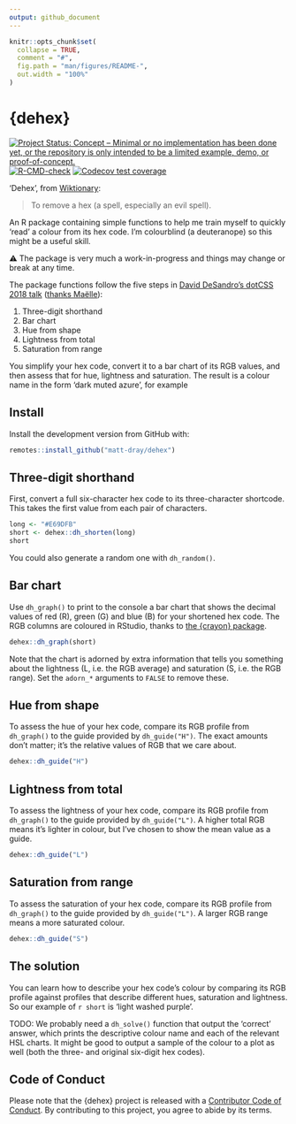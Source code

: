 ```yaml
---
output: github_document
---
```


<!-- README.md is generated from README.Rmd. Please edit that file -->

```r
knitr::opts_chunk$set(
  collapse = TRUE,
  comment = "#",
  fig.path = "man/figures/README-",
  out.width = "100%"
)
```

# {dehex}

<!-- badges: start -->
[![Project Status: Concept – Minimal or no implementation has been done
yet, or the repository is only intended to be a limited example, demo,
or
proof-of-concept.](https://www.repostatus.org/badges/latest/concept.svg)](https://www.repostatus.org/#concept)
[![R-CMD-check](https://github.com/matt-dray/dehex/workflows/R-CMD-check/badge.svg)](https://github.com/matt-dray/dehex/actions)
[![Codecov test coverage](https://codecov.io/gh/matt-dray/dehex/branch/main/graph/badge.svg)](https://codecov.io/gh/matt-dray/dehex?branch=main)
<!-- badges: end -->

'Dehex', from [Wiktionary](https://en.wiktionary.org/wiki/dehex):

> To remove a hex (a spell, especially an evil spell).

An R package containing simple functions to help me train myself to quickly 'read' a colour from its hex code. I'm colourblind (a deuteranope) so this might be a useful skill.

⚠ The package is very much a work-in-progress and things may change or break at any time.

The package functions follow the five steps in [David DeSandro's dotCSS 2018 talk](https://metafizzy.co/blog/read-color-hex-codes/) ([thanks Maëlle](https://twitter.com/ma_salmon/status/1420726230194794496?s=20)):

1. Three-digit shorthand
1. Bar chart
1. Hue from shape
1. Lightness from total
1. Saturation from range

You simplify your hex code, convert it to a bar chart of its RGB values, and then assess that for hue, lightness and saturation. The result is a colour name in the form 'dark muted azure', for example

## Install

Install the development version from GitHub with:
 
```r
remotes::install_github("matt-dray/dehex")
```

## Three-digit shorthand

First, convert a full six-character hex code to its three-character shortcode. This takes the first value from each pair of characters.

```r
long <- "#E69DFB"
short <- dehex::dh_shorten(long)
short
```

You could also generate a random one with `dh_random()`.

## Bar chart

Use `dh_graph()` to print to the console a bar chart that shows the decimal values of red (R), green (G) and blue (B) for your shortened hex code. The RGB columns are coloured in RStudio, thanks to [the {crayon} package](https://github.com/r-lib/crayon).

```r
dehex::dh_graph(short)
```

Note that the chart is adorned by extra information that tells you something about the lightness (L, i.e. the RGB average) and saturation (S, i.e. the RGB range). Set the `adorn_*` arguments to `FALSE` to remove these.

## Hue from shape

To assess the hue of your hex code, compare its RGB profile from `dh_graph()` to the guide provided by `dh_guide("H")`. The exact amounts don't matter; it's the relative values of RGB that we care about.

```r
dehex::dh_guide("H")
```

## Lightness from total

To assess the lightness of your hex code, compare its RGB profile from `dh_graph()` to the guide provided by `dh_guide("L")`. A higher total RGB means it's lighter in colour, but I've chosen to show the mean value as a guide.

```r
dehex::dh_guide("L")
```

## Saturation from range

To assess the saturation of your hex code, compare its RGB profile from `dh_graph()` to the guide provided by `dh_guide("L")`. A larger RGB range means a more saturated colour.

```r
dehex::dh_guide("S")
```

## The solution

You can learn how to describe your hex code's colour by comparing its RGB profile against profiles that describe different hues, saturation and lightness. So our example of `r short` is 'light washed purple'.

TODO: We probably need a `dh_solve()` function that output the 'correct' answer, which prints the descriptive colour name and each of the relevant HSL charts. It might be good to output  a sample of the colour to a plot as well (both the three- and original six-digit hex codes).

## Code of Conduct

Please note that the {dehex} project is released with a [Contributor Code of Conduct](https://contributor-covenant.org/version/2/0/CODE_OF_CONDUCT.html). By contributing to this project, you agree to abide by its terms.
